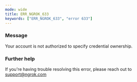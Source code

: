 ```yaml
---
mode: wide
title: ERR_NGROK_633
keywords: ["ERR_NGROK_633", "error 633"]
---
```


### Message

Your account is not authorized to specify credential ownership.

### Further help

If you're having trouble resolving this error, please reach out to [support@ngrok.com](mailto:support@ngrok.com?subject=Help%20with%20ERR_NGROK_633)
